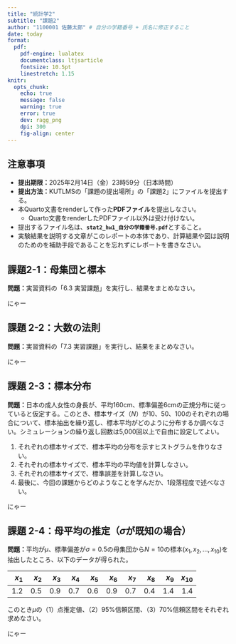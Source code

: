 ```yaml
---
title: "統計学2"
subtitle: "課題2"
author: "1100001 佐藤太郎" # 自分の学籍番号 + 氏名に修正すること
date: today
format:
  pdf:
    pdf-engine: lualatex
    documentclass: ltjsarticle
    fontsize: 10.5pt
    linestretch: 1.15
knitr: 
  opts_chunk: 
    echo: true
    message: false
    warning: true
    error: true
    dev: ragg_png
    dpi: 300
    fig-align: center
---
```


## 注意事項

- **提出期限：**2025年2月14日（金）23時59分（日本時間）
- **提出方法：**KUTLMSの「課題の提出場所」の「課題2」にファイルを提出する。
- 本Quarto文書をrenderして作った**PDFファイル**を提出しなさい。
  - Quarto文書をrenderしたPDFファイル以外は受け付けない。
- 提出するファイル名は、**`stat2_hw1_自分の学籍番号.pdf`**とすること。
- 実験結果を説明する文章がこのレポートの本体であり、計算結果や図は説明のためのを補助手段であることを忘れずにレポートを書きなさい。

\clearpage

## 課題2-1：母集団と標本

**問題：**実習資料の「6.3 実習課題」を実行し、結果をまとめなさい。

<!-- この行の下から課題2-1のコードおよび文章を入れる。 -->

にゃー

<!-- この行の上まで課題2-1のコードおよび文章を入れる。 -->

\clearpage

## 課題 2-2：大数の法則

**問題：**実習資料の「7.3 実習課題」を実行し、結果をまとめなさい。

<!-- この行の下から課題2-2のコードおよび文章を入れる。 -->

にゃー

<!-- この行の上まで課題2-2のコードおよび文章を入れる。 -->

\clearpage

## 課題 2-3：標本分布

**問題：**日本の成人女性の身長が、平均160cm、標準偏差6cmの正規分布に従っていると仮定する。このとき、標本サイズ（$N$）が10、50、100のそれぞれの場合について、標本抽出を繰り返し、標本平均がどのように分布するか調べなさい。シミュレーションの繰り返し回数は5,000回以上で自由に設定してよい。

1. それぞれの標本サイズで、標本平均の分布を示すヒストグラムを作りなさい。
1. それぞれの標本サイズで、標本平均の平均値を計算しなさい。
1. それぞれの標本サイズで、標準誤差を計算しなさい。
1. 最後に、今回の課題からどのようなことを学んだか、1段落程度で述べなさい。

<!-- この行の下から課題2-3のコードおよび文章を入れる。 -->

にゃー

<!-- この行の上まで課題2-3のコードおよび文章を入れる。 -->

\clearpage

## 課題 2-4：母平均の推定（$\sigma$が既知の場合）

**問題：**平均が$\mu$、標準偏差が$\sigma = 0.5$の母集団から$N=10$の標本$(x_1, x_2, \dots, x_{10})$を抽出したところ、以下のデータが得られた。

|$x_1$ |  $x_2$ |  $x_3$ | $x_4$ | $x_5$ | $x_6$ | $x_7$ | $x_8$ | $x_9$ | $x_{10}$ |
| --: | --: |  --: |  --: |  --: |  --: |  --: |  --: |  --: |  --: |  
| 1.2 | 0.5 | 0.9 | 0.7 | 0.6 | 0.9 | 0.7 | 0.4 | 1.4 | 1.4 | 

このとき$\mu$の（1）点推定値、（2）95%信頼区間、（3）70%信頼区間をそれぞれ求めなさい。

<!-- この行の下から課題2-4のコードおよび文章を入れる。 -->

にゃー

<!-- この行の上まで課題2-4のコードおよび文章を入れる。 -->